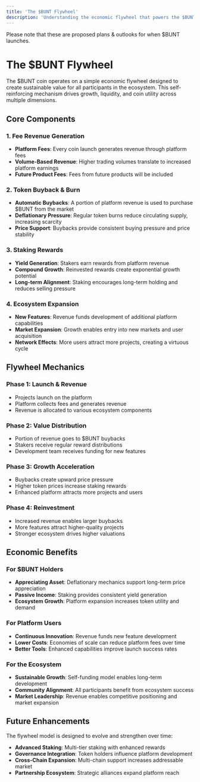```yaml
---
title: 'The $BUNT Flywheel'
description: 'Understanding the economic flywheel that powers the $BUNT ecosystem'
---
```


<Note>
Please note that these are proposed plans & outlooks for when $BUNT launches.
</Note>

# The $BUNT Flywheel

The $BUNT coin operates on a simple economic flywheel designed to create sustainable value for all participants in the ecosystem. This self-reinforcing mechanism drives growth, liquidity, and coin utility across multiple dimensions.

## Core Components

### 1. **Fee Revenue Generation**
- **Platform Fees**: Every coin launch generates revenue through platform fees
- **Volume-Based Revenue**: Higher trading volumes translate to increased platform earnings
- **Future Product Fees**: Fees from future products will be included

### 2. **Token Buyback & Burn**
- **Automatic Buybacks**: A portion of platform revenue is used to purchase $BUNT from the market
- **Deflationary Pressure**: Regular token burns reduce circulating supply, increasing scarcity
- **Price Support**: Buybacks provide consistent buying pressure and price stability

### 3. **Staking Rewards**
- **Yield Generation**: Stakers earn rewards from platform revenue
- **Compound Growth**: Reinvested rewards create exponential growth potential
- **Long-term Alignment**: Staking encourages long-term holding and reduces selling pressure

### 4. **Ecosystem Expansion**
- **New Features**: Revenue funds development of additional platform capabilities
- **Market Expansion**: Growth enables entry into new markets and user acquisition
- **Network Effects**: More users attract more projects, creating a virtuous cycle

## Flywheel Mechanics

### **Phase 1: Launch & Revenue**
- Projects launch on the platform
- Platform collects fees and generates revenue
- Revenue is allocated to various ecosystem components

### **Phase 2: Value Distribution**
- Portion of revenue goes to $BUNT buybacks
- Stakers receive regular reward distributions
- Development team receives funding for new features

### **Phase 3: Growth Acceleration**
- Buybacks create upward price pressure
- Higher token prices increase staking rewards
- Enhanced platform attracts more projects and users

### **Phase 4: Reinvestment**
- Increased revenue enables larger buybacks
- More features attract higher-quality projects
- Stronger ecosystem drives higher valuations

## Economic Benefits

### **For $BUNT Holders**
- **Appreciating Asset**: Deflationary mechanics support long-term price appreciation
- **Passive Income**: Staking provides consistent yield generation
- **Ecosystem Growth**: Platform expansion increases token utility and demand

### **For Platform Users**
- **Continuous Innovation**: Revenue funds new feature development
- **Lower Costs**: Economies of scale can reduce platform fees over time
- **Better Tools**: Enhanced capabilities improve launch success rates

### **For the Ecosystem**
- **Sustainable Growth**: Self-funding model enables long-term development
- **Community Alignment**: All participants benefit from ecosystem success
- **Market Leadership**: Revenue enables competitive positioning and market expansion

## Future Enhancements

The flywheel model is designed to evolve and strengthen over time:

- **Advanced Staking**: Multi-tier staking with enhanced rewards
- **Governance Integration**: Token holders influence platform development
- **Cross-Chain Expansion**: Multi-chain support increases addressable market
- **Partnership Ecosystem**: Strategic alliances expand platform reach